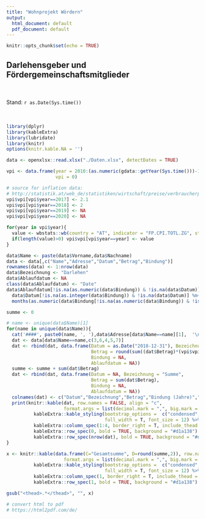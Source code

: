 ```yaml
---
title: "Wohnprojekt Wördern"
output:
  html_document: default
  pdf_document: default
---
```


```r
knitr::opts_chunk$set(echo = TRUE)
```

## Darlehensgeber und Fördergemeinschaftsmitglieder

<br/><br/>
Stand: `r as.Date(Sys.time())`
<br/><br/><br/>

```r
library(dplyr)
library(kableExtra)
library(lubridate)
library(knitr)
options(knitr.kable.NA = '')

data <- openxlsx::read.xlsx("./Daten.xlsx", detectDates = TRUE)

vpi <- data.frame(year = 2010:(as.numeric(gdata::getYear(Sys.time()))-1), 
                  vpi = 0)

# source for inflation data:
# http://statistik.at/web_de/statistiken/wirtschaft/preise/verbraucherpreisindex_vpi_hvpi/index.html
vpi$vpi[vpi$year==2017] <- 2.1
vpi$vpi[vpi$year==2018] <- 2
vpi$vpi[vpi$year==2019] <- NA
vpi$vpi[vpi$year==2020] <- NA

for(year in vpi$year){
  value <- wbstats::wb(country = "AT", indicator = "FP.CPI.TOTL.ZG", startdate = year, enddate = year)$value
  if(length(value)>0) vpi$vpi[vpi$year==year] <- value
}

data$Name <- paste(data$Vorname,data$Nachname)
data <- data[,c("Name","Adresse","Datum","Betrag","Bindung")]
rownames(data) <- 1:nrow(data)
data$Bezeichnung <- "Darlehen"
data$Ablaufdatum <- NA
class(data$Ablaufdatum) <- "Date"
data$Ablaufdatum[!is.na(as.numeric(data$Bindung)) & !is.na(data$Datum)] <- 
  data$Datum[!is.na(as.integer(data$Bindung)) & !is.na(data$Datum)] %m+% 
  months(as.numeric(data$Bindung[!is.na(as.numeric(data$Bindung)) & !is.na(data$Datum)])*12)

summe <- 0

# name <- unique(data$Name)[1]
for(name in unique(data$Name)){
  cat('####', paste0(name, ', '),data$Adresse[data$Name==name][1],  '\n')
  dat <- data[data$Name==name,c(3,6,4,5,7)]
  dat <- rbind(dat, data.frame(Datum = as.Date("2018-12-31"), Bezeichnung = "Indexanpassung",
                               Betrag = round(sum((dat$Betrag)*(vpi$vpi[vpi$year==2018]/100/12)*(12-month(dat$Datum))),0),
                               Bindung = NA,
                               Ablaufdatum = NA))
  summe <- summe + sum(dat$Betrag)
  dat <- rbind(dat, data.frame(Datum = NA, Bezeichnung = "Summe",
                               Betrag = sum(dat$Betrag),
                               Bindung = NA,
                               Ablaufdatum = NA))
  colnames(dat) <- c("Datum","Bezeichnung","Betrag","Bindung (Jahre)","Ablaufdatum")
  print(knitr::kable(dat, row.names = FALSE, align = "c", 
                     format.args = list(decimal.mark = ",", big.mark = ".")) %>%
          kableExtra::kable_styling(bootstrap_options =  c("condensed", "bordered", "striped"),
                                    full_width = T, font_size = 12) %>%
          kableExtra::column_spec(1:4, border_right = T, include_thead = T) %>%
          kableExtra::row_spec(0, bold = TRUE, background = "#d1a138") %>%
          kableExtra::row_spec(nrow(dat), bold = TRUE, background = "#d1a138"))
}

x <- knitr::kable(data.frame(C="Gesamtsumme", D=round(summe,2)), row.names = FALSE, align = "c", 
                     format.args = list(decimal.mark = ",", big.mark = ".")) %>%
          kableExtra::kable_styling(bootstrap_options =  c("condensed", "bordered", "striped"),
                                    full_width = T, font_size = 12) %>%
          kableExtra::column_spec(1, border_right = T, include_thead = T) %>%
          kableExtra::row_spec(1, bold = TRUE, background = "#d1a138")

gsub("<thead>.*</thead>", "", x)

# convert html to pdf
# https://html2pdf.com/de/
```


